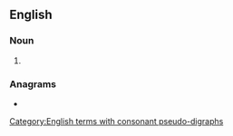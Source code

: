 ==English==

===Noun===
{{head|en|noun plural form}}

# {{plural of|upholsterer|lang=en}}

===Anagrams===
* {{anagrams|en|re-upholsters|reupholsters}}

[[Category:English terms with consonant pseudo-digraphs]]